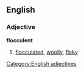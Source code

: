 == English ==
=== Adjective ===
[[Category:English adjectives]]
'''flocculent'''
# [[flocculated]], [[woolly]], [[flaky]]